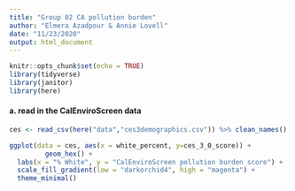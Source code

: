 ```yaml
---
title: "Group 02 CA pollution burden"
author: "Elmera Azadpour & Annie Lovell"
date: "11/23/2020"
output: html_document
---
```


```r
knitr::opts_chunk$set(echo = TRUE)
library(tidyverse)
library(janitor)
library(here)
```

#### a. read in the CalEnviroScreen data 
```r
ces <- read_csv(here("data","ces3demographics.csv")) %>% clean_names()
```



```r
ggplot(data = ces, aes(x = white_percent, y=ces_3_0_score)) + 
         geom_hex() +
  labs(x = "% White", y = "CalEnviroScreen pollution burden score") +
  scale_fill_gradient(low = "darkorchid4", high = "magenta") +
  theme_minimal()
```

